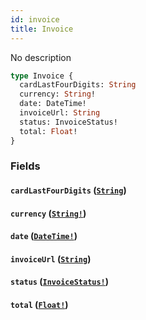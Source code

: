 ```yaml
---
id: invoice
title: Invoice
---
```


No description

```graphql
type Invoice {
  cardLastFourDigits: String
  currency: String!
  date: DateTime!
  invoiceUrl: String
  status: InvoiceStatus!
  total: Float!
}
```

### Fields

#### `cardLastFourDigits` ([`String`](/docs/graphql/scalars/string))

#### `currency` ([`String!`](/docs/graphql/scalars/string))

#### `date` ([`DateTime!`](/docs/graphql/scalars/date-time))

#### `invoiceUrl` ([`String`](/docs/graphql/scalars/string))

#### `status` ([`InvoiceStatus!`](/docs/graphql/enums/invoice-status))

#### `total` ([`Float!`](/docs/graphql/scalars/float))
